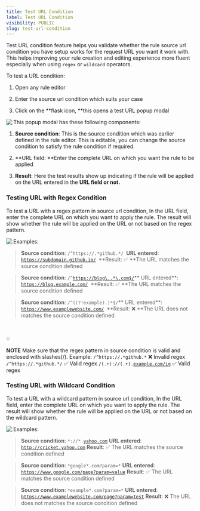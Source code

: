 ```yaml
---
title: Test URL Condition
label: Test URL Condition
visibility: PUBLIC
slug: test-url-condition
---
```


Test URL condition feature helps you validate whether the rule source url condition you have setup works for the request URL you want it work with. This helps improving your rule creation and editing experience more fluent especially when using `regex` or `wildcard` operators.

To test a URL condition:

1. Open any rule editor

2) Enter the source url condition which suits your case

3. Click on the **flask icon, **this opens a test URL popup modal

<Image src="https://www.notion.so/image/https%3A%2F%2Fs3-us-west-2.amazonaws.com%2Fsecure.notion-static.com%2Fe194a534-82ba-4d68-b7a4-e4d2ba470998%2Ftest_url_condition_walkthrough.gif?table=block&id=20957948-1348-4a8d-96e0-aa34b9db76bc&cache=v2" align="left" />

This popup modal has these following components:

1. **Source condition**: This is the source condition which was earlier defined in the rule editor. This is editable, you can change the source condition to satisfy the rule condition if required.

2) **URL field: **Enter the complete URL on which you want the rule to be applied

3. **Result**: Here the test results show up indicating if the rule will be applied on the URL entered in the **URL field **or not**.**

### Testing URL with Regex Condition

To test a URL with a regex pattern in source url condition, In the URL field, enter the complete URL on which you want to apply the rule. The result will show whether the rule will be applied on the URL or not based on the regex pattern.

<Image src="https://imagedelivery.net/IEMzXmjRvW0g933AN5ejrA/wwwnotionso-image-prod-files-secures3us-west-2amazonawscom-8e04dd23-74cd-4c44-8158-4238eac359d1-0059b721-f6a3-4ad8-be45-1f2cfc01d7bf-ss-2_8png/public" align="left" />

Examples:

> **Source condition**: `/^https://.*github.*/ `**URL entered**: [`https://subdomain.github.io/`](https://subdomain.github.io/)` `**Result: ✅ **The URL matches the source condition defined

> **Source condition**: `/^`[`https://blog\..*\.com$/`](https://blog\\..*\\.com$/)** URL entered**: [`https://blog.example.com/`](https://blog.example.com/)` `**Result: ✅ **The URL matches the source condition defined

> **Source condition**: `/^((?!example).)*$/`** URL entered**: [`https://www.examplewebsite.com/`](https://www.examplewebsite.com/)` `**Result: ❌ **The URL does not matches the source condition defined

 

💡

**NOTE** Make sure that the regex pattern in source condition is valid and enclosed with slashes(/). Example: `/^https://.*github.*` ❌ Invalid regex `/^https://.*github.*/` ✅ Valid regex `/(.+)://(.+).`[`example.com/ig`](http://example.com/ig) ✅ Valid regex

### Testing URL with Wildcard Condition

To test a URL with a wildcard pattern in source url condition, In the URL field, enter the complete URL on which you want to apply the rule. The result will show whether the rule will be applied on the URL or not based on the wildcard pattern.

<Image src="https://imagedelivery.net/IEMzXmjRvW0g933AN5ejrA/wwwnotionso-image-prod-files-secures3us-west-2amazonawscom-8e04dd23-74cd-4c44-8158-4238eac359d1-e27aec7d-eba5-4037-a71c-c35538f37d6b-ss-2_9png/public" align="left" />

Examples:

> **Source condition**: `*://*.`[`yahoo.com`](http://yahoo.com) **URL entered**: [`http://cricket.yahoo.com`](http://cricket.yahoo.com) **Result**: ✅ The URL matches the source condition defined

> **Source condition**: `*google*.com?param=*` **URL entered**: [`https://www.google.com/page?param=value`](https://www.google.com/page?param=value) **Result**: ✅ The URL matches the source condition defined

> **Source condition**: `*example*.com?param=*` **URL entered**: [`https://www.examplewebsite.com/page?param=test`](https://www.examplewebsite.com/page?param=test) **Result**: ❌ The URL does not matches the source condition defined
